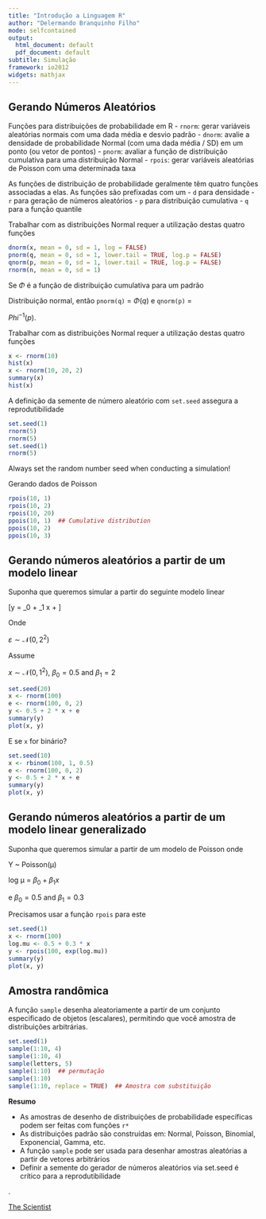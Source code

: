 ```yaml
---
title: "Introdução a Linguagem R"
author: "Delermando Branquinho Filho"
mode: selfcontained
output:
  html_document: default
  pdf_document: default
subtitle: Simulação
framework: io2012
widgets: mathjax
---
```




## Gerando Números Aleatórios

Funções para distribuições de probabilidade em R
- `rnorm`: gerar variáveis aleatórias normais com uma dada média e desvio padrão
- `dnorm`: avalie a densidade de probabilidade Normal (com uma dada média / SD) em um ponto (ou vetor de pontos)
- `pnorm`: avaliar a função de distribuição cumulativa para uma distribuição Normal
- `rpois`: gerar variáveis aleatórias de Poisson com uma determinada taxa


As funções de distribuição de probabilidade geralmente têm quatro funções associadas a elas. As funções são prefixadas com um
- `d` para densidade
- `r` para geração de números aleatórios
- `p` para distribuição cumulativa
- `q` para a função quantile


Trabalhar com as distribuições Normal requer a utilização destas quatro funções

```r
dnorm(x, mean = 0, sd = 1, log = FALSE)
pnorm(q, mean = 0, sd = 1, lower.tail = TRUE, log.p = FALSE)
qnorm(p, mean = 0, sd = 1, lower.tail = TRUE, log.p = FALSE)
rnorm(n, mean = 0, sd = 1)
```

Se $\Phi$ é a função de distribuição cumulativa para um padrão

Distribuição normal, então `pnorm(q)` = $\Phi(q)$ e `qnorm(p)` =

$Phi^{-1}(p)$.

Trabalhar com as distribuições Normal requer a utilização destas quatro funções


```r
x <- rnorm(10) 
hist(x)
x <- rnorm(10, 20, 2) 
summary(x)
hist(x)
```

A definição da semente de número aleatório com `set.seed` assegura a reprodutibilidade

```r
set.seed(1)
rnorm(5)
rnorm(5)
set.seed(1)
rnorm(5)
```

Always set the random number seed when conducting a simulation!

Gerando dados de Poisson

```r
rpois(10, 1)
rpois(10, 2)
rpois(10, 20)
ppois(10, 1)  ## Cumulative distribution
ppois(10, 2)
ppois(10, 3)
```


## Gerando números aleatórios a partir de um modelo linear

Suponha que queremos simular a partir do seguinte modelo linear

\[y = \beta_0 + \beta_1 x + \varepsilon\]

Onde

$\varepsilon\sim\mathcal{N}(0, 2^2)$

Assume

$x\sim\mathcal{N}(0,1^2)$, $\beta_0 = 0.5$ and $\beta_1 = 2$

```r
set.seed(20)
x <- rnorm(100)
e <- rnorm(100, 0, 2)
y <- 0.5 + 2 * x + e
summary(y)
plot(x, y)
```

E se `x` for binário?

```r
set.seed(10)
x <- rbinom(100, 1, 0.5)
e <- rnorm(100, 0, 2)
y <- 0.5 + 2 * x + e
summary(y)
plot(x, y)
```

## Gerando números aleatórios a partir de um modelo linear generalizado

Suponha que queremos simular a partir de um modelo de Poisson onde

Y ~ Poisson(μ)

log μ = $\beta_0 + \beta_1x$

e $\beta_0 = 0.5$ and $\beta_1 = 0.3$ 

Precisamos usar a função `rpois` para este


```r
set.seed(1)
x <- rnorm(100)
log.mu <- 0.5 + 0.3 * x
y <- rpois(100, exp(log.mu))
summary(y)
plot(x, y)
```

## Amostra randômica

A função `sample` desenha aleatoriamente a partir de um conjunto especificado de objetos (escalares), permitindo que você amostra de distribuições arbitrárias.

```r
set.seed(1)
sample(1:10, 4)
sample(1:10, 4)
sample(letters, 5)
sample(1:10)  ## permutação
sample(1:10)
sample(1:10, replace = TRUE)  ## Amostra com substituição
```

**Resumo**

- As amostras de desenho de distribuições de probabilidade específicas podem ser feitas com funções `r*`
- As distribuições padrão são construídas em: Normal, Poisson, Binomial, Exponencial, Gamma, etc.
- A função `sample` pode ser usada para desenhar amostras aleatórias a partir de vetores arbitrários
- Definir a semente do gerador de números aleatórios via set.seed é crítico para a reprodutibilidade


.



[The Scientist](http://www.thescientist.com.br)


